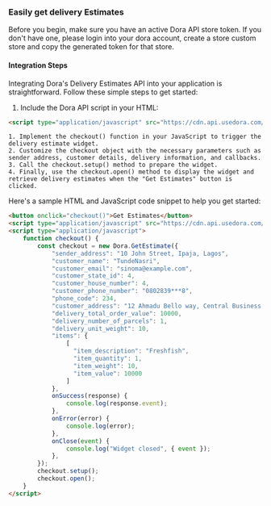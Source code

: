 

### Easily get delivery Estimates

Before you begin, make sure you have an active Dora API store token. If you don't have one, please login into your dora account, create a store custom store and copy the generated token for that store.

#### Integration Steps <a name="integration-steps"></a>

Integrating Dora's Delivery Estimates API into your application is straightforward. Follow these simple steps to get started:

1. Include the Dora API script in your HTML:

```html
<script type="application/javascript" src="https://cdn.api.usedora.com/v1/chain.js"></script>
```

    1. Implement the checkout() function in your JavaScript to trigger the delivery estimate widget.
    2. Customize the checkout object with the necessary parameters such as sender address, customer details, delivery information, and callbacks.
    3. Call the checkout.setup() method to prepare the widget.
    4. Finally, use the checkout.open() method to display the widget and retrieve delivery estimates when the "Get Estimates" button is clicked.

    
Here's a sample HTML and JavaScript code snippet to help you get started:

```html
<button onclick="checkout()">Get Estimates</button>
<script type="application/javascript" src="https://cdn.api.usedora.com/v1/chain.js"></script>
<script type="application/javascript">
    function checkout() {
        const checkout = new Dora.GetEstimate({
            "sender_address": "10 John Street, Ipaja, Lagos",
            "customer_name": "TundeNasri",
            "customer_email": "sinoma@example.com",
            "customer_state_id": 4,
            "customer_house_number": 4,
            "customer_phone_number": "0802839***8",
            "phone_code": 234,
            "customer_address": "12 Ahmadu Bello way, Central Business District, Abuja",
            "delivery_total_order_value": 10000,
            "delivery_number_of_parcels": 1,
            "delivery_unit_weight": 10,
            "items": {
                [
                  "item_description": "Freshfish",
                  "item_quantity": 1,
                  "item_weight": 10,
                  "item_value": 10000
                ]
            },
            onSuccess(response) {
                console.log(response.event);
            },
            onError(error) {
                console.log(error);
            },
            onClose(event) {
                console.log("Widget closed", { event });
            },
        });
        checkout.setup();
        checkout.open();
    }    
</script>
```
